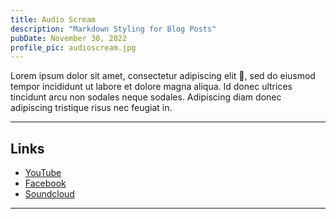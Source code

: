 ```yaml
---
title: Audio Scream
description: "Markdown Styling for Blog Posts"
pubDate: November 30, 2022
profile_pic: audioscream.jpg
---
```


<BlogImage src={Dog} alt="Beagle Dog by Jules D. on Unsplash" />

Lorem ipsum dolor sit amet, consectetur adipiscing elit 🤣, sed do eiusmod tempor incididunt ut labore et dolore magna aliqua. Id donec ultrices tincidunt arcu non sodales neque sodales. Adipiscing diam donec adipiscing tristique risus nec feugiat in.

---

## Links

- [YouTube](https://youtube.com)
- [Facebook](https://facebook.com)
- [Soundcloud](https://soundcloud.com)

---

